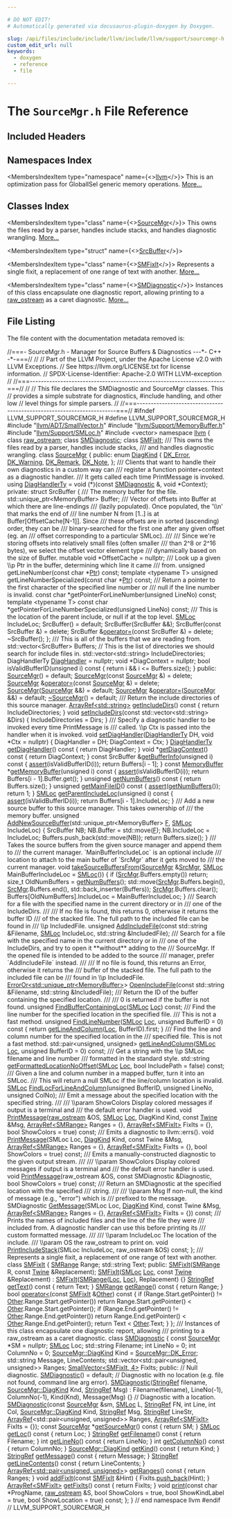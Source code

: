 ```yaml
---

# DO NOT EDIT!
# Automatically generated via docusaurus-plugin-doxygen by Doxygen.

slug: /api/files/include/include/llvm/include/llvm/support/sourcemgr-h
custom_edit_url: null
keywords:
  - doxygen
  - reference
  - file

---
```





# The `SourceMgr.h` File Reference

<DoxygenPage pluginConfig={pluginConfig}>



## Included Headers

<IncludesList>
<IncludesListItem
  filePath="llvm/ADT/SmallVector.h"
  permalink="/docs/api/files/include/include/llvm/include/llvm/adt/smallvector-h"
  isLocal="true" />
<IncludesListItem
  filePath="llvm/Support/MemoryBuffer.h"
  permalink="/docs/api/files/include/include/llvm/include/llvm/support/memorybuffer-h"
  isLocal="true" />
<IncludesListItem
  filePath="llvm/Support/SMLoc.h"
  permalink="/docs/api/files/include/include/llvm/include/llvm/support/smloc-h"
  isLocal="true" />
<IncludesListItem
  filePath="vector"
  permalink=""
  isLocal="false" />
</IncludesList>

## Namespaces Index

<MembersIndex>

<MembersIndexItem
  type="namespace"
  name={<><a href="/docs/api/namespaces/llvm">llvm</a></>}>
This is an optimization pass for GlobalISel generic memory operations. <a href="/docs/api/namespaces/llvm/#details">More...</a>
</MembersIndexItem>

</MembersIndex>

## Classes Index

<MembersIndex>

<MembersIndexItem
  type="class"
  name={<><a href="/docs/api/classes/llvm/sourcemgr">SourceMgr</a></>}>
This owns the files read by a parser, handles include stacks, and handles diagnostic wrangling. <a href="/docs/api/classes/llvm/sourcemgr/#details">More...</a>
</MembersIndexItem>

<MembersIndexItem
  type="struct"
  name={<><a href="/docs/api/structs/llvm/sourcemgr/srcbuffer">SrcBuffer</a></>}>
</MembersIndexItem>

<MembersIndexItem
  type="class"
  name={<><a href="/docs/api/classes/llvm/smfixit">SMFixIt</a></>}>
Represents a single fixit, a replacement of one range of text with another. <a href="/docs/api/classes/llvm/smfixit/#details">More...</a>
</MembersIndexItem>

<MembersIndexItem
  type="class"
  name={<><a href="/docs/api/classes/llvm/smdiagnostic">SMDiagnostic</a></>}>
Instances of this class encapsulate one diagnostic report, allowing printing to a <a href="/docs/api/classes/llvm/raw-ostream">raw&#95;ostream</a> as a caret diagnostic. <a href="/docs/api/classes/llvm/smdiagnostic/#details">More...</a>
</MembersIndexItem>

</MembersIndex>


## File Listing

The file content with the documentation metadata removed is:

<ProgramListing>

<Link id="l00001" /><CodeLine lineNumber="1"><Highlight kind="comment">//===- SourceMgr.h - Manager for Source Buffers &amp; Diagnostics ---&#42;- C++ -&#42;-===//</Highlight><Highlight kind="normal"></Highlight></CodeLine>
<Link id="l00002" /><CodeLine lineNumber="2"><Highlight kind="normal"></Highlight><Highlight kind="comment">//</Highlight><Highlight kind="normal"></Highlight></CodeLine>
<Link id="l00003" /><CodeLine lineNumber="3"><Highlight kind="normal"></Highlight><Highlight kind="comment">// Part of the LLVM Project, under the Apache License v2.0 with LLVM Exceptions.</Highlight><Highlight kind="normal"></Highlight></CodeLine>
<Link id="l00004" /><CodeLine lineNumber="4"><Highlight kind="normal"></Highlight><Highlight kind="comment">// See https://llvm.org/LICENSE.txt for license information.</Highlight><Highlight kind="normal"></Highlight></CodeLine>
<Link id="l00005" /><CodeLine lineNumber="5"><Highlight kind="normal"></Highlight><Highlight kind="comment">// SPDX-License-Identifier: Apache-2.0 WITH LLVM-exception</Highlight><Highlight kind="normal"></Highlight></CodeLine>
<Link id="l00006" /><CodeLine lineNumber="6"><Highlight kind="normal"></Highlight><Highlight kind="comment">//</Highlight><Highlight kind="normal"></Highlight></CodeLine>
<Link id="l00007" /><CodeLine lineNumber="7"><Highlight kind="normal"></Highlight><Highlight kind="comment">//===----------------------------------------------------------------------===//</Highlight><Highlight kind="normal"></Highlight></CodeLine>
<Link id="l00008" /><CodeLine lineNumber="8"><Highlight kind="normal"></Highlight><Highlight kind="comment">//</Highlight><Highlight kind="normal"></Highlight></CodeLine>
<Link id="l00009" /><CodeLine lineNumber="9"><Highlight kind="normal"></Highlight><Highlight kind="comment">// This file declares the SMDiagnostic and SourceMgr classes.  This</Highlight><Highlight kind="normal"></Highlight></CodeLine>
<Link id="l00010" /><CodeLine lineNumber="10"><Highlight kind="normal"></Highlight><Highlight kind="comment">// provides a simple substrate for diagnostics, #include handling, and other low</Highlight><Highlight kind="normal"></Highlight></CodeLine>
<Link id="l00011" /><CodeLine lineNumber="11"><Highlight kind="normal"></Highlight><Highlight kind="comment">// level things for simple parsers.</Highlight><Highlight kind="normal"></Highlight></CodeLine>
<Link id="l00012" /><CodeLine lineNumber="12"><Highlight kind="normal"></Highlight><Highlight kind="comment">//</Highlight><Highlight kind="normal"></Highlight></CodeLine>
<Link id="l00013" /><CodeLine lineNumber="13"><Highlight kind="normal"></Highlight><Highlight kind="comment">//===----------------------------------------------------------------------===//</Highlight><Highlight kind="normal"></Highlight></CodeLine>
<Link id="l00014" /><CodeLine lineNumber="14"><Highlight kind="normal"></Highlight></CodeLine>
<Link id="l00015" /><CodeLine lineNumber="15"><Highlight kind="normal"></Highlight><Highlight kind="preprocessor">#ifndef LLVM&#95;SUPPORT&#95;SOURCEMGR&#95;H</Highlight><Highlight kind="normal"></Highlight></CodeLine>
<Link id="l00016" /><CodeLine lineNumber="16"><Highlight kind="normal"></Highlight><Highlight kind="preprocessor">#define LLVM&#95;SUPPORT&#95;SOURCEMGR&#95;H</Highlight><Highlight kind="normal"></Highlight></CodeLine>
<Link id="l00017" /><CodeLine lineNumber="17"><Highlight kind="normal"></Highlight></CodeLine>
<Link id="l00018" /><CodeLine lineNumber="18"><Highlight kind="normal"></Highlight><Highlight kind="preprocessor">#include &quot;<a href="/docs/api/files/include/include/llvm/include/llvm/adt/smallvector-h">llvm/ADT/SmallVector.h</a>&quot;</Highlight><Highlight kind="normal"></Highlight></CodeLine>
<Link id="l00019" /><CodeLine lineNumber="19"><Highlight kind="normal"></Highlight><Highlight kind="preprocessor">#include &quot;<a href="/docs/api/files/include/include/llvm/include/llvm/support/memorybuffer-h">llvm/Support/MemoryBuffer.h</a>&quot;</Highlight><Highlight kind="normal"></Highlight></CodeLine>
<Link id="l00020" /><CodeLine lineNumber="20"><Highlight kind="normal"></Highlight><Highlight kind="preprocessor">#include &quot;<a href="/docs/api/files/include/include/llvm/include/llvm/support/smloc-h">llvm/Support/SMLoc.h</a>&quot;</Highlight><Highlight kind="normal"></Highlight></CodeLine>
<Link id="l00021" /><CodeLine lineNumber="21"><Highlight kind="normal"></Highlight><Highlight kind="preprocessor">#include &lt;vector&gt;</Highlight><Highlight kind="normal"></Highlight></CodeLine>
<Link id="l00022" /><CodeLine lineNumber="22"><Highlight kind="normal"></Highlight></CodeLine>
<Link id="l00023" /><CodeLine lineNumber="23"><Highlight kind="normal"></Highlight><Highlight kind="keyword">namespace </Highlight><Highlight kind="normal"><a href="/docs/api/namespaces/llvm">llvm</a> &#123;</Highlight></CodeLine>
<Link id="l00024" /><CodeLine lineNumber="24"><Highlight kind="normal"></Highlight></CodeLine>
<Link id="l00025" /><CodeLine lineNumber="25"><Highlight kind="normal"></Highlight><Highlight kind="keyword">class </Highlight><Highlight kind="normal"><a href="/docs/api/classes/llvm/raw-ostream">raw&#95;ostream</a>;</Highlight></CodeLine>
<Link id="l00026" /><CodeLine lineNumber="26"><Highlight kind="normal"></Highlight><Highlight kind="keyword">class </Highlight><Highlight kind="normal"><a href="/docs/api/classes/llvm/smdiagnostic">SMDiagnostic</a>;</Highlight></CodeLine>
<Link id="l00027" /><CodeLine lineNumber="27"><Highlight kind="normal"></Highlight><Highlight kind="keyword">class </Highlight><Highlight kind="normal"><a href="/docs/api/classes/llvm/smfixit">SMFixIt</a>;</Highlight></CodeLine>
<Link id="l00028" /><CodeLine lineNumber="28"><Highlight kind="normal"></Highlight><Highlight kind="comment"></Highlight></CodeLine>
<Link id="l00029" /><CodeLine lineNumber="29"><Highlight kind="comment">/// This owns the files read by a parser, handles include stacks,</Highlight></CodeLine>
<Link id="l00030" /><CodeLine lineNumber="30"><Highlight kind="comment">/// and handles diagnostic wrangling.</Highlight><Highlight kind="normal"></Highlight></CodeLine>
<Link id="l00031" /><CodeLine lineNumber="31" lineLink="/docs/api/classes/llvm/sourcemgr"><Highlight kind="normal"></Highlight><Highlight kind="keyword">class </Highlight><Highlight kind="normal"><a href="/docs/api/classes/llvm/sourcemgr/#a832a884d4405c7a6640c36e2f6497708">SourceMgr</a> &#123;</Highlight></CodeLine>
<Link id="l00032" /><CodeLine lineNumber="32"><Highlight kind="normal"></Highlight><Highlight kind="keyword">public</Highlight><Highlight kind="normal">:</Highlight></CodeLine>
<Link id="l00033" /><CodeLine lineNumber="33" lineLink="/docs/api/classes/llvm/sourcemgr/#a346262ff27e71aff626fe6548ef8a777"><Highlight kind="normal">  </Highlight><Highlight kind="keyword">enum</Highlight><Highlight kind="normal"> <a href="/docs/api/classes/llvm/sourcemgr/#a346262ff27e71aff626fe6548ef8a777">DiagKind</a> &#123;</Highlight></CodeLine>
<Link id="l00034" /><CodeLine lineNumber="34" lineLink="/docs/api/classes/llvm/sourcemgr/#a346262ff27e71aff626fe6548ef8a777adaf658d40b0b4eb15c0350864c87c2b8"><Highlight kind="normal">    <a href="/docs/api/classes/llvm/sourcemgr/#a346262ff27e71aff626fe6548ef8a777adaf658d40b0b4eb15c0350864c87c2b8">DK&#95;Error</a>,</Highlight></CodeLine>
<Link id="l00035" /><CodeLine lineNumber="35" lineLink="/docs/api/classes/llvm/sourcemgr/#a346262ff27e71aff626fe6548ef8a777a6bcc8ac9374461ed0599334db63365d0"><Highlight kind="normal">    <a href="/docs/api/classes/llvm/sourcemgr/#a346262ff27e71aff626fe6548ef8a777a6bcc8ac9374461ed0599334db63365d0">DK&#95;Warning</a>,</Highlight></CodeLine>
<Link id="l00036" /><CodeLine lineNumber="36" lineLink="/docs/api/classes/llvm/sourcemgr/#a346262ff27e71aff626fe6548ef8a777ae5a15719ab746bdc7713c4784fc1c6ea"><Highlight kind="normal">    <a href="/docs/api/classes/llvm/sourcemgr/#a346262ff27e71aff626fe6548ef8a777ae5a15719ab746bdc7713c4784fc1c6ea">DK&#95;Remark</a>,</Highlight></CodeLine>
<Link id="l00037" /><CodeLine lineNumber="37" lineLink="/docs/api/classes/llvm/sourcemgr/#a346262ff27e71aff626fe6548ef8a777ad5935d1ea3df60ee7ba90b8e23fa6b42"><Highlight kind="normal">    <a href="/docs/api/classes/llvm/sourcemgr/#a346262ff27e71aff626fe6548ef8a777ad5935d1ea3df60ee7ba90b8e23fa6b42">DK&#95;Note</a>,</Highlight></CodeLine>
<Link id="l00038" /><CodeLine lineNumber="38"><Highlight kind="normal">  &#125;;</Highlight></CodeLine>
<Link id="l00039" /><CodeLine lineNumber="39"><Highlight kind="normal"></Highlight><Highlight kind="comment"></Highlight></CodeLine>
<Link id="l00040" /><CodeLine lineNumber="40"><Highlight kind="comment">  /// Clients that want to handle their own diagnostics in a custom way can</Highlight></CodeLine>
<Link id="l00041" /><CodeLine lineNumber="41"><Highlight kind="comment">  /// register a function pointer+context as a diagnostic handler.</Highlight></CodeLine>
<Link id="l00042" /><CodeLine lineNumber="42"><Highlight kind="comment">  /// It gets called each time PrintMessage is invoked.</Highlight><Highlight kind="normal"></Highlight></CodeLine>
<Link id="l00043" /><CodeLine lineNumber="43" lineLink="/docs/api/classes/llvm/sourcemgr/#acf78be89ec851a45f37a776a5a58bfe8"><Highlight kind="normal">  </Highlight><Highlight kind="keyword">using </Highlight><Highlight kind="normal"><a href="/docs/api/classes/llvm/sourcemgr/#acf78be89ec851a45f37a776a5a58bfe8">DiagHandlerTy</a> = void (&#42;)(</Highlight><Highlight kind="keyword">const</Highlight><Highlight kind="normal"> <a href="/docs/api/classes/llvm/smdiagnostic">SMDiagnostic</a> &amp;, </Highlight><Highlight kind="keywordtype">void</Highlight><Highlight kind="normal"> &#42;Context);</Highlight></CodeLine>
<Link id="l00044" /><CodeLine lineNumber="44"><Highlight kind="normal"></Highlight></CodeLine>
<Link id="l00045" /><CodeLine lineNumber="45"><Highlight kind="normal"></Highlight><Highlight kind="keyword">private</Highlight><Highlight kind="normal">:</Highlight></CodeLine>
<Link id="l00046" /><CodeLine lineNumber="46"><Highlight kind="normal">  </Highlight><Highlight kind="keyword">struct </Highlight><Highlight kind="normal">SrcBuffer &#123;</Highlight><Highlight kind="comment"></Highlight></CodeLine>
<Link id="l00047" /><CodeLine lineNumber="47"><Highlight kind="comment">    /// The memory buffer for the file.</Highlight><Highlight kind="normal"></Highlight></CodeLine>
<Link id="l00048" /><CodeLine lineNumber="48"><Highlight kind="normal">    std::unique&#95;ptr&lt;MemoryBuffer&gt; Buffer;</Highlight></CodeLine>
<Link id="l00049" /><CodeLine lineNumber="49"><Highlight kind="normal"></Highlight><Highlight kind="comment"></Highlight></CodeLine>
<Link id="l00050" /><CodeLine lineNumber="50"><Highlight kind="comment">    /// Vector of offsets into Buffer at which there are line-endings</Highlight></CodeLine>
<Link id="l00051" /><CodeLine lineNumber="51"><Highlight kind="comment">    /// (lazily populated). Once populated, the &#39;\\n&#39; that marks the end of</Highlight></CodeLine>
<Link id="l00052" /><CodeLine lineNumber="52"><Highlight kind="comment">    /// line number N from &#91;1..&#93; is at Buffer&#91;OffsetCache&#91;N-1&#93;&#93;. Since</Highlight></CodeLine>
<Link id="l00053" /><CodeLine lineNumber="53"><Highlight kind="comment">    /// these offsets are in sorted (ascending) order, they can be</Highlight></CodeLine>
<Link id="l00054" /><CodeLine lineNumber="54"><Highlight kind="comment">    /// binary-searched for the first one after any given offset (eg. an</Highlight></CodeLine>
<Link id="l00055" /><CodeLine lineNumber="55"><Highlight kind="comment">    /// offset corresponding to a particular SMLoc).</Highlight></CodeLine>
<Link id="l00056" /><CodeLine lineNumber="56"><Highlight kind="comment">    ///</Highlight></CodeLine>
<Link id="l00057" /><CodeLine lineNumber="57"><Highlight kind="comment">    /// Since we&#39;re storing offsets into relatively small files (often smaller</Highlight></CodeLine>
<Link id="l00058" /><CodeLine lineNumber="58"><Highlight kind="comment">    /// than 2^8 or 2^16 bytes), we select the offset vector element type</Highlight></CodeLine>
<Link id="l00059" /><CodeLine lineNumber="59"><Highlight kind="comment">    /// dynamically based on the size of Buffer.</Highlight><Highlight kind="normal"></Highlight></CodeLine>
<Link id="l00060" /><CodeLine lineNumber="60"><Highlight kind="normal">    </Highlight><Highlight kind="keyword">mutable</Highlight><Highlight kind="normal"> </Highlight><Highlight kind="keywordtype">void</Highlight><Highlight kind="normal"> &#42;OffsetCache = </Highlight><Highlight kind="keyword">nullptr</Highlight><Highlight kind="normal">;</Highlight></CodeLine>
<Link id="l00061" /><CodeLine lineNumber="61"><Highlight kind="normal"></Highlight><Highlight kind="comment"></Highlight></CodeLine>
<Link id="l00062" /><CodeLine lineNumber="62"><Highlight kind="comment">    /// Look up a given \\p Ptr in the buffer, determining which line it came</Highlight></CodeLine>
<Link id="l00063" /><CodeLine lineNumber="63"><Highlight kind="comment">    /// from.</Highlight><Highlight kind="normal"></Highlight></CodeLine>
<Link id="l00064" /><CodeLine lineNumber="64"><Highlight kind="normal">    </Highlight><Highlight kind="keywordtype">unsigned</Highlight><Highlight kind="normal"> getLineNumber(</Highlight><Highlight kind="keyword">const</Highlight><Highlight kind="normal"> </Highlight><Highlight kind="keywordtype">char</Highlight><Highlight kind="normal"> &#42;<a href="/docs/api/files/lib/lib/analysis/targetlibraryinfo-cpp/#aca185e6d0e9f423dbb24440206454872a11dbf501abf829b3ab7049c2d3a8a053">Ptr</a>) </Highlight><Highlight kind="keyword">const</Highlight><Highlight kind="normal">;</Highlight></CodeLine>
<Link id="l00065" /><CodeLine lineNumber="65"><Highlight kind="normal">    </Highlight><Highlight kind="keyword">template</Highlight><Highlight kind="normal"> &lt;</Highlight><Highlight kind="keyword">typename</Highlight><Highlight kind="normal"> T&gt;</Highlight></CodeLine>
<Link id="l00066" /><CodeLine lineNumber="66"><Highlight kind="normal">    </Highlight><Highlight kind="keywordtype">unsigned</Highlight><Highlight kind="normal"> getLineNumberSpecialized(</Highlight><Highlight kind="keyword">const</Highlight><Highlight kind="normal"> </Highlight><Highlight kind="keywordtype">char</Highlight><Highlight kind="normal"> &#42;<a href="/docs/api/files/lib/lib/analysis/targetlibraryinfo-cpp/#aca185e6d0e9f423dbb24440206454872a11dbf501abf829b3ab7049c2d3a8a053">Ptr</a>) </Highlight><Highlight kind="keyword">const</Highlight><Highlight kind="normal">;</Highlight></CodeLine>
<Link id="l00067" /><CodeLine lineNumber="67"><Highlight kind="normal"></Highlight><Highlight kind="comment"></Highlight></CodeLine>
<Link id="l00068" /><CodeLine lineNumber="68"><Highlight kind="comment">    /// Return a pointer to the first character of the specified line number or</Highlight></CodeLine>
<Link id="l00069" /><CodeLine lineNumber="69"><Highlight kind="comment">    /// null if the line number is invalid.</Highlight><Highlight kind="normal"></Highlight></CodeLine>
<Link id="l00070" /><CodeLine lineNumber="70"><Highlight kind="normal">    </Highlight><Highlight kind="keyword">const</Highlight><Highlight kind="normal"> </Highlight><Highlight kind="keywordtype">char</Highlight><Highlight kind="normal"> &#42;getPointerForLineNumber(</Highlight><Highlight kind="keywordtype">unsigned</Highlight><Highlight kind="normal"> LineNo) </Highlight><Highlight kind="keyword">const</Highlight><Highlight kind="normal">;</Highlight></CodeLine>
<Link id="l00071" /><CodeLine lineNumber="71"><Highlight kind="normal">    </Highlight><Highlight kind="keyword">template</Highlight><Highlight kind="normal"> &lt;</Highlight><Highlight kind="keyword">typename</Highlight><Highlight kind="normal"> T&gt;</Highlight></CodeLine>
<Link id="l00072" /><CodeLine lineNumber="72"><Highlight kind="normal">    </Highlight><Highlight kind="keyword">const</Highlight><Highlight kind="normal"> </Highlight><Highlight kind="keywordtype">char</Highlight><Highlight kind="normal"> &#42;getPointerForLineNumberSpecialized(</Highlight><Highlight kind="keywordtype">unsigned</Highlight><Highlight kind="normal"> LineNo) </Highlight><Highlight kind="keyword">const</Highlight><Highlight kind="normal">;</Highlight></CodeLine>
<Link id="l00073" /><CodeLine lineNumber="73"><Highlight kind="normal"></Highlight><Highlight kind="comment"></Highlight></CodeLine>
<Link id="l00074" /><CodeLine lineNumber="74"><Highlight kind="comment">    /// This is the location of the parent include, or null if at the top level.</Highlight><Highlight kind="normal"></Highlight></CodeLine>
<Link id="l00075" /><CodeLine lineNumber="75"><Highlight kind="normal">    <a href="/docs/api/classes/llvm/smloc">SMLoc</a> IncludeLoc;</Highlight></CodeLine>
<Link id="l00076" /><CodeLine lineNumber="76"><Highlight kind="normal"></Highlight></CodeLine>
<Link id="l00077" /><CodeLine lineNumber="77"><Highlight kind="normal">    SrcBuffer() = </Highlight><Highlight kind="keywordflow">default</Highlight><Highlight kind="normal">;</Highlight></CodeLine>
<Link id="l00078" /><CodeLine lineNumber="78"><Highlight kind="normal">    SrcBuffer(SrcBuffer &amp;&amp;);</Highlight></CodeLine>
<Link id="l00079" /><CodeLine lineNumber="79"><Highlight kind="normal">    SrcBuffer(</Highlight><Highlight kind="keyword">const</Highlight><Highlight kind="normal"> SrcBuffer &amp;) = </Highlight><Highlight kind="keyword">delete</Highlight><Highlight kind="normal">;</Highlight></CodeLine>
<Link id="l00080" /><CodeLine lineNumber="80"><Highlight kind="normal">    SrcBuffer &amp;<a href="/docs/api/classes/llvm/sourcemgr/#a389537f7afe774704e6ffa69d122f274">operator=</a>(</Highlight><Highlight kind="keyword">const</Highlight><Highlight kind="normal"> SrcBuffer &amp;) = </Highlight><Highlight kind="keyword">delete</Highlight><Highlight kind="normal">;</Highlight></CodeLine>
<Link id="l00081" /><CodeLine lineNumber="81"><Highlight kind="normal">    ~SrcBuffer();</Highlight></CodeLine>
<Link id="l00082" /><CodeLine lineNumber="82"><Highlight kind="normal">  &#125;;</Highlight></CodeLine>
<Link id="l00083" /><CodeLine lineNumber="83"><Highlight kind="normal"></Highlight><Highlight kind="comment"></Highlight></CodeLine>
<Link id="l00084" /><CodeLine lineNumber="84"><Highlight kind="comment">  /// This is all of the buffers that we are reading from.</Highlight><Highlight kind="normal"></Highlight></CodeLine>
<Link id="l00085" /><CodeLine lineNumber="85"><Highlight kind="normal">  std::vector&lt;SrcBuffer&gt; Buffers;</Highlight></CodeLine>
<Link id="l00086" /><CodeLine lineNumber="86"><Highlight kind="normal"></Highlight></CodeLine>
<Link id="l00087" /><CodeLine lineNumber="87"><Highlight kind="normal">  </Highlight><Highlight kind="comment">// This is the list of directories we should search for include files in.</Highlight><Highlight kind="normal"></Highlight></CodeLine>
<Link id="l00088" /><CodeLine lineNumber="88"><Highlight kind="normal">  std::vector&lt;std::string&gt; IncludeDirectories;</Highlight></CodeLine>
<Link id="l00089" /><CodeLine lineNumber="89"><Highlight kind="normal"></Highlight></CodeLine>
<Link id="l00090" /><CodeLine lineNumber="90"><Highlight kind="normal">  DiagHandlerTy <a href="/docs/api/files/lib/lib/textapi/textstub-cpp/#aa9f07add63589fb3b28821d089f069a7">DiagHandler</a> = </Highlight><Highlight kind="keyword">nullptr</Highlight><Highlight kind="normal">;</Highlight></CodeLine>
<Link id="l00091" /><CodeLine lineNumber="91"><Highlight kind="normal">  </Highlight><Highlight kind="keywordtype">void</Highlight><Highlight kind="normal"> &#42;DiagContext = </Highlight><Highlight kind="keyword">nullptr</Highlight><Highlight kind="normal">;</Highlight></CodeLine>
<Link id="l00092" /><CodeLine lineNumber="92"><Highlight kind="normal"></Highlight></CodeLine>
<Link id="l00093" /><CodeLine lineNumber="93"><Highlight kind="normal">  </Highlight><Highlight kind="keywordtype">bool</Highlight><Highlight kind="normal"> isValidBufferID(</Highlight><Highlight kind="keywordtype">unsigned</Highlight><Highlight kind="normal"> i)</Highlight><Highlight kind="keyword"> const </Highlight><Highlight kind="normal">&#123; </Highlight><Highlight kind="keywordflow">return</Highlight><Highlight kind="normal"> i &amp;&amp; i &lt;= Buffers.size(); &#125;</Highlight></CodeLine>
<Link id="l00094" /><CodeLine lineNumber="94"><Highlight kind="normal"></Highlight></CodeLine>
<Link id="l00095" /><CodeLine lineNumber="95"><Highlight kind="normal"></Highlight><Highlight kind="keyword">public</Highlight><Highlight kind="normal">:</Highlight></CodeLine>
<Link id="l00096" /><CodeLine lineNumber="96" lineLink="/docs/api/classes/llvm/sourcemgr/#a832a884d4405c7a6640c36e2f6497708"><Highlight kind="normal">  <a href="/docs/api/classes/llvm/sourcemgr/#a832a884d4405c7a6640c36e2f6497708">SourceMgr</a>() = </Highlight><Highlight kind="keywordflow">default</Highlight><Highlight kind="normal">;</Highlight></CodeLine>
<Link id="l00097" /><CodeLine lineNumber="97" lineLink="/docs/api/classes/llvm/sourcemgr/#aeee27450833a4616b24ed4646141073f"><Highlight kind="normal">  <a href="/docs/api/classes/llvm/sourcemgr/#aeee27450833a4616b24ed4646141073f">SourceMgr</a>(</Highlight><Highlight kind="keyword">const</Highlight><Highlight kind="normal"> <a href="/docs/api/classes/llvm/sourcemgr/#a832a884d4405c7a6640c36e2f6497708">SourceMgr</a> &amp;) = </Highlight><Highlight kind="keyword">delete</Highlight><Highlight kind="normal">;</Highlight></CodeLine>
<Link id="l00098" /><CodeLine lineNumber="98" lineLink="/docs/api/classes/llvm/sourcemgr/#a389537f7afe774704e6ffa69d122f274"><Highlight kind="normal">  <a href="/docs/api/classes/llvm/sourcemgr/#a832a884d4405c7a6640c36e2f6497708">SourceMgr</a> &amp;<a href="/docs/api/classes/llvm/sourcemgr/#a389537f7afe774704e6ffa69d122f274">operator=</a>(</Highlight><Highlight kind="keyword">const</Highlight><Highlight kind="normal"> <a href="/docs/api/classes/llvm/sourcemgr/#a832a884d4405c7a6640c36e2f6497708">SourceMgr</a> &amp;) = </Highlight><Highlight kind="keyword">delete</Highlight><Highlight kind="normal">;</Highlight></CodeLine>
<Link id="l00099" /><CodeLine lineNumber="99" lineLink="/docs/api/classes/llvm/sourcemgr/#a1c44b700923a396138319d1b298d53a6"><Highlight kind="normal">  <a href="/docs/api/classes/llvm/sourcemgr/#a1c44b700923a396138319d1b298d53a6">SourceMgr</a>(<a href="/docs/api/classes/llvm/sourcemgr/#a832a884d4405c7a6640c36e2f6497708">SourceMgr</a> &amp;&amp;) = </Highlight><Highlight kind="keywordflow">default</Highlight><Highlight kind="normal">;</Highlight></CodeLine>
<Link id="l00100" /><CodeLine lineNumber="100" lineLink="/docs/api/classes/llvm/sourcemgr/#a10196833265cc9d121e23cb1a3b3b0b8"><Highlight kind="normal">  <a href="/docs/api/classes/llvm/sourcemgr/#a832a884d4405c7a6640c36e2f6497708">SourceMgr</a> &amp;<a href="/docs/api/classes/llvm/sourcemgr/#a10196833265cc9d121e23cb1a3b3b0b8">operator=</a>(<a href="/docs/api/classes/llvm/sourcemgr/#a832a884d4405c7a6640c36e2f6497708">SourceMgr</a> &amp;&amp;) = </Highlight><Highlight kind="keywordflow">default</Highlight><Highlight kind="normal">;</Highlight></CodeLine>
<Link id="l00101" /><CodeLine lineNumber="101" lineLink="/docs/api/classes/llvm/sourcemgr/#a8954d61a9cd561f541c84c150f5fc5b6"><Highlight kind="normal">  <a href="/docs/api/classes/llvm/sourcemgr/#a8954d61a9cd561f541c84c150f5fc5b6">~SourceMgr</a>() = </Highlight><Highlight kind="keywordflow">default</Highlight><Highlight kind="normal">;</Highlight></CodeLine>
<Link id="l00102" /><CodeLine lineNumber="102"><Highlight kind="normal"></Highlight><Highlight kind="comment"></Highlight></CodeLine>
<Link id="l00103" /><CodeLine lineNumber="103"><Highlight kind="comment">  /// Return the include directories of this source manager.</Highlight><Highlight kind="normal"></Highlight></CodeLine>
<Link id="l00104" /><CodeLine lineNumber="104" lineLink="/docs/api/classes/llvm/sourcemgr/#a1d00e16a69c913f50f7e6b1f4a23d056"><Highlight kind="normal">  <a href="/docs/api/classes/llvm/arrayref">ArrayRef&lt;std::string&gt;</a> <a href="/docs/api/classes/llvm/sourcemgr/#a1d00e16a69c913f50f7e6b1f4a23d056">getIncludeDirs</a>()</Highlight><Highlight kind="keyword"> const </Highlight><Highlight kind="normal">&#123; </Highlight><Highlight kind="keywordflow">return</Highlight><Highlight kind="normal"> IncludeDirectories; &#125;</Highlight></CodeLine>
<Link id="l00105" /><CodeLine lineNumber="105"><Highlight kind="normal"></Highlight></CodeLine>
<Link id="l00106" /><CodeLine lineNumber="106" lineLink="/docs/api/classes/llvm/sourcemgr/#a4623f407b4e8c9d13883dc50bf6cd9ae"><Highlight kind="normal">  </Highlight><Highlight kind="keywordtype">void</Highlight><Highlight kind="normal"> <a href="/docs/api/classes/llvm/sourcemgr/#a4623f407b4e8c9d13883dc50bf6cd9ae">setIncludeDirs</a>(</Highlight><Highlight kind="keyword">const</Highlight><Highlight kind="normal"> std::vector&lt;std::string&gt; &amp;Dirs) &#123;</Highlight></CodeLine>
<Link id="l00107" /><CodeLine lineNumber="107"><Highlight kind="normal">    IncludeDirectories = Dirs;</Highlight></CodeLine>
<Link id="l00108" /><CodeLine lineNumber="108"><Highlight kind="normal">  &#125;</Highlight></CodeLine>
<Link id="l00109" /><CodeLine lineNumber="109"><Highlight kind="normal"></Highlight><Highlight kind="comment"></Highlight></CodeLine>
<Link id="l00110" /><CodeLine lineNumber="110"><Highlight kind="comment">  /// Specify a diagnostic handler to be invoked every time PrintMessage is</Highlight></CodeLine>
<Link id="l00111" /><CodeLine lineNumber="111"><Highlight kind="comment">  /// called. \\p Ctx is passed into the handler when it is invoked.</Highlight><Highlight kind="normal"></Highlight></CodeLine>
<Link id="l00112" /><CodeLine lineNumber="112" lineLink="/docs/api/classes/llvm/sourcemgr/#ad324bef18696e3fcd110ffb2d33a2b58"><Highlight kind="normal">  </Highlight><Highlight kind="keywordtype">void</Highlight><Highlight kind="normal"> <a href="/docs/api/classes/llvm/sourcemgr/#ad324bef18696e3fcd110ffb2d33a2b58">setDiagHandler</a>(<a href="/docs/api/classes/llvm/sourcemgr/#acf78be89ec851a45f37a776a5a58bfe8">DiagHandlerTy</a> DH, </Highlight><Highlight kind="keywordtype">void</Highlight><Highlight kind="normal"> &#42;Ctx = </Highlight><Highlight kind="keyword">nullptr</Highlight><Highlight kind="normal">) &#123;</Highlight></CodeLine>
<Link id="l00113" /><CodeLine lineNumber="113"><Highlight kind="normal">    DiagHandler = DH;</Highlight></CodeLine>
<Link id="l00114" /><CodeLine lineNumber="114"><Highlight kind="normal">    DiagContext = Ctx;</Highlight></CodeLine>
<Link id="l00115" /><CodeLine lineNumber="115"><Highlight kind="normal">  &#125;</Highlight></CodeLine>
<Link id="l00116" /><CodeLine lineNumber="116"><Highlight kind="normal"></Highlight></CodeLine>
<Link id="l00117" /><CodeLine lineNumber="117" lineLink="/docs/api/classes/llvm/sourcemgr/#a25349c8e3db02cc6c6984dd1b2f56978"><Highlight kind="normal">  <a href="/docs/api/classes/llvm/sourcemgr/#acf78be89ec851a45f37a776a5a58bfe8">DiagHandlerTy</a> <a href="/docs/api/classes/llvm/sourcemgr/#a25349c8e3db02cc6c6984dd1b2f56978">getDiagHandler</a>()</Highlight><Highlight kind="keyword"> const </Highlight><Highlight kind="normal">&#123; </Highlight><Highlight kind="keywordflow">return</Highlight><Highlight kind="normal"> DiagHandler; &#125;</Highlight></CodeLine>
<Link id="l00118" /><CodeLine lineNumber="118" lineLink="/docs/api/classes/llvm/sourcemgr/#a1a459669ba9af7d72ba179fbd8e6a240"><Highlight kind="normal">  </Highlight><Highlight kind="keywordtype">void</Highlight><Highlight kind="normal"> &#42;<a href="/docs/api/classes/llvm/sourcemgr/#a1a459669ba9af7d72ba179fbd8e6a240">getDiagContext</a>()</Highlight><Highlight kind="keyword"> const </Highlight><Highlight kind="normal">&#123; </Highlight><Highlight kind="keywordflow">return</Highlight><Highlight kind="normal"> DiagContext; &#125;</Highlight></CodeLine>
<Link id="l00119" /><CodeLine lineNumber="119"><Highlight kind="normal"></Highlight></CodeLine>
<Link id="l00120" /><CodeLine lineNumber="120" lineLink="/docs/api/classes/llvm/sourcemgr/#aff646a871ca58ccd8d16633b7b88eaaf"><Highlight kind="normal">  </Highlight><Highlight kind="keyword">const</Highlight><Highlight kind="normal"> SrcBuffer &amp;<a href="/docs/api/classes/llvm/sourcemgr/#aff646a871ca58ccd8d16633b7b88eaaf">getBufferInfo</a>(</Highlight><Highlight kind="keywordtype">unsigned</Highlight><Highlight kind="normal"> i)</Highlight><Highlight kind="keyword"> const </Highlight><Highlight kind="normal">&#123;</Highlight></CodeLine>
<Link id="l00121" /><CodeLine lineNumber="121"><Highlight kind="normal">    <a href="/docs/api/files/lib/lib/target/lib/target/amdgpu/silowercontrolflow-cpp/#a4868c5d81c5ccc98c47aeab6244346a0">assert</a>(isValidBufferID(i));</Highlight></CodeLine>
<Link id="l00122" /><CodeLine lineNumber="122"><Highlight kind="normal">    </Highlight><Highlight kind="keywordflow">return</Highlight><Highlight kind="normal"> Buffers&#91;i - 1&#93;;</Highlight></CodeLine>
<Link id="l00123" /><CodeLine lineNumber="123"><Highlight kind="normal">  &#125;</Highlight></CodeLine>
<Link id="l00124" /><CodeLine lineNumber="124"><Highlight kind="normal"></Highlight></CodeLine>
<Link id="l00125" /><CodeLine lineNumber="125" lineLink="/docs/api/classes/llvm/sourcemgr/#a56740d2dab215f8642e6acf4ff49c62d"><Highlight kind="normal">  </Highlight><Highlight kind="keyword">const</Highlight><Highlight kind="normal"> <a href="/docs/api/classes/llvm/memorybuffer">MemoryBuffer</a> &#42;<a href="/docs/api/classes/llvm/sourcemgr/#a56740d2dab215f8642e6acf4ff49c62d">getMemoryBuffer</a>(</Highlight><Highlight kind="keywordtype">unsigned</Highlight><Highlight kind="normal"> i)</Highlight><Highlight kind="keyword"> const </Highlight><Highlight kind="normal">&#123;</Highlight></CodeLine>
<Link id="l00126" /><CodeLine lineNumber="126"><Highlight kind="normal">    <a href="/docs/api/files/lib/lib/target/lib/target/amdgpu/silowercontrolflow-cpp/#a4868c5d81c5ccc98c47aeab6244346a0">assert</a>(isValidBufferID(i));</Highlight></CodeLine>
<Link id="l00127" /><CodeLine lineNumber="127"><Highlight kind="normal">    </Highlight><Highlight kind="keywordflow">return</Highlight><Highlight kind="normal"> Buffers&#91;i - 1&#93;.Buffer.get();</Highlight></CodeLine>
<Link id="l00128" /><CodeLine lineNumber="128"><Highlight kind="normal">  &#125;</Highlight></CodeLine>
<Link id="l00129" /><CodeLine lineNumber="129"><Highlight kind="normal"></Highlight></CodeLine>
<Link id="l00130" /><CodeLine lineNumber="130" lineLink="/docs/api/classes/llvm/sourcemgr/#a5d21b555e4cfc2a1be47148889ef48b8"><Highlight kind="normal">  </Highlight><Highlight kind="keywordtype">unsigned</Highlight><Highlight kind="normal"> <a href="/docs/api/classes/llvm/sourcemgr/#a5d21b555e4cfc2a1be47148889ef48b8">getNumBuffers</a>()</Highlight><Highlight kind="keyword"> const </Highlight><Highlight kind="normal">&#123; </Highlight><Highlight kind="keywordflow">return</Highlight><Highlight kind="normal"> Buffers.size(); &#125;</Highlight></CodeLine>
<Link id="l00131" /><CodeLine lineNumber="131"><Highlight kind="normal"></Highlight></CodeLine>
<Link id="l00132" /><CodeLine lineNumber="132" lineLink="/docs/api/classes/llvm/sourcemgr/#a208a36067279ac9669eb29f34ae9daed"><Highlight kind="normal">  </Highlight><Highlight kind="keywordtype">unsigned</Highlight><Highlight kind="normal"> <a href="/docs/api/classes/llvm/sourcemgr/#a208a36067279ac9669eb29f34ae9daed">getMainFileID</a>()</Highlight><Highlight kind="keyword"> const </Highlight><Highlight kind="normal">&#123;</Highlight></CodeLine>
<Link id="l00133" /><CodeLine lineNumber="133"><Highlight kind="normal">    <a href="/docs/api/files/lib/lib/target/lib/target/amdgpu/silowercontrolflow-cpp/#a4868c5d81c5ccc98c47aeab6244346a0">assert</a>(<a href="/docs/api/classes/llvm/sourcemgr/#a5d21b555e4cfc2a1be47148889ef48b8">getNumBuffers</a>());</Highlight></CodeLine>
<Link id="l00134" /><CodeLine lineNumber="134"><Highlight kind="normal">    </Highlight><Highlight kind="keywordflow">return</Highlight><Highlight kind="normal"> 1;</Highlight></CodeLine>
<Link id="l00135" /><CodeLine lineNumber="135"><Highlight kind="normal">  &#125;</Highlight></CodeLine>
<Link id="l00136" /><CodeLine lineNumber="136"><Highlight kind="normal"></Highlight></CodeLine>
<Link id="l00137" /><CodeLine lineNumber="137" lineLink="/docs/api/classes/llvm/sourcemgr/#a63fc7559491478903a3d4d365de5da36"><Highlight kind="normal">  <a href="/docs/api/classes/llvm/smloc">SMLoc</a> <a href="/docs/api/classes/llvm/sourcemgr/#a63fc7559491478903a3d4d365de5da36">getParentIncludeLoc</a>(</Highlight><Highlight kind="keywordtype">unsigned</Highlight><Highlight kind="normal"> i)</Highlight><Highlight kind="keyword"> const </Highlight><Highlight kind="normal">&#123;</Highlight></CodeLine>
<Link id="l00138" /><CodeLine lineNumber="138"><Highlight kind="normal">    <a href="/docs/api/files/lib/lib/target/lib/target/amdgpu/silowercontrolflow-cpp/#a4868c5d81c5ccc98c47aeab6244346a0">assert</a>(isValidBufferID(i));</Highlight></CodeLine>
<Link id="l00139" /><CodeLine lineNumber="139"><Highlight kind="normal">    </Highlight><Highlight kind="keywordflow">return</Highlight><Highlight kind="normal"> Buffers&#91;i - 1&#93;.IncludeLoc;</Highlight></CodeLine>
<Link id="l00140" /><CodeLine lineNumber="140"><Highlight kind="normal">  &#125;</Highlight></CodeLine>
<Link id="l00141" /><CodeLine lineNumber="141"><Highlight kind="normal"></Highlight><Highlight kind="comment"></Highlight></CodeLine>
<Link id="l00142" /><CodeLine lineNumber="142"><Highlight kind="comment">  /// Add a new source buffer to this source manager. This takes ownership of</Highlight></CodeLine>
<Link id="l00143" /><CodeLine lineNumber="143"><Highlight kind="comment">  /// the memory buffer.</Highlight><Highlight kind="normal"></Highlight></CodeLine>
<Link id="l00144" /><CodeLine lineNumber="144" lineLink="/docs/api/classes/llvm/sourcemgr/#afe70aa1105a855036bdeb6426cac27db"><Highlight kind="normal">  </Highlight><Highlight kind="keywordtype">unsigned</Highlight><Highlight kind="normal"> <a href="/docs/api/classes/llvm/sourcemgr/#afe70aa1105a855036bdeb6426cac27db">AddNewSourceBuffer</a>(std::unique&#95;ptr&lt;MemoryBuffer&gt; <a href="/docs/api/files/lib/lib/support/md5-cpp/#a96d73bbd7af15cb1fc38c3f4a3bd82e9">F</a>,</Highlight></CodeLine>
<Link id="l00145" /><CodeLine lineNumber="145"><Highlight kind="normal">                              <a href="/docs/api/classes/llvm/smloc">SMLoc</a> IncludeLoc) &#123;</Highlight></CodeLine>
<Link id="l00146" /><CodeLine lineNumber="146"><Highlight kind="normal">    SrcBuffer NB;</Highlight></CodeLine>
<Link id="l00147" /><CodeLine lineNumber="147"><Highlight kind="normal">    NB.Buffer = std::move(<a href="/docs/api/files/lib/lib/support/md5-cpp/#a96d73bbd7af15cb1fc38c3f4a3bd82e9">F</a>);</Highlight></CodeLine>
<Link id="l00148" /><CodeLine lineNumber="148"><Highlight kind="normal">    NB.IncludeLoc = IncludeLoc;</Highlight></CodeLine>
<Link id="l00149" /><CodeLine lineNumber="149"><Highlight kind="normal">    Buffers.push&#95;back(std::move(NB));</Highlight></CodeLine>
<Link id="l00150" /><CodeLine lineNumber="150"><Highlight kind="normal">    </Highlight><Highlight kind="keywordflow">return</Highlight><Highlight kind="normal"> Buffers.size();</Highlight></CodeLine>
<Link id="l00151" /><CodeLine lineNumber="151"><Highlight kind="normal">  &#125;</Highlight></CodeLine>
<Link id="l00152" /><CodeLine lineNumber="152"><Highlight kind="normal"></Highlight><Highlight kind="comment"></Highlight></CodeLine>
<Link id="l00153" /><CodeLine lineNumber="153"><Highlight kind="comment">  /// Takes the source buffers from the given source manager and append them to</Highlight></CodeLine>
<Link id="l00154" /><CodeLine lineNumber="154"><Highlight kind="comment">  /// the current manager. &#96;MainBufferIncludeLoc&#96; is an optional include</Highlight></CodeLine>
<Link id="l00155" /><CodeLine lineNumber="155"><Highlight kind="comment">  /// location to attach to the main buffer of &#96;SrcMgr&#96; after it gets moved to</Highlight></CodeLine>
<Link id="l00156" /><CodeLine lineNumber="156"><Highlight kind="comment">  /// the current manager.</Highlight><Highlight kind="normal"></Highlight></CodeLine>
<Link id="l00157" /><CodeLine lineNumber="157" lineLink="/docs/api/classes/llvm/sourcemgr/#af9c533e5b4fb98dcc0fbf4df792aaf96"><Highlight kind="normal">  </Highlight><Highlight kind="keywordtype">void</Highlight><Highlight kind="normal"> <a href="/docs/api/classes/llvm/sourcemgr/#af9c533e5b4fb98dcc0fbf4df792aaf96">takeSourceBuffersFrom</a>(<a href="/docs/api/classes/llvm/sourcemgr/#a832a884d4405c7a6640c36e2f6497708">SourceMgr</a> &amp;<a href="/docs/api/namespaces/llvm/#a5f3f23062c5d5636bee27c54f4a407f0">SrcMgr</a>,</Highlight></CodeLine>
<Link id="l00158" /><CodeLine lineNumber="158"><Highlight kind="normal">                             <a href="/docs/api/classes/llvm/smloc">SMLoc</a> MainBufferIncludeLoc = <a href="/docs/api/classes/llvm/smloc">SMLoc</a>()) &#123;</Highlight></CodeLine>
<Link id="l00159" /><CodeLine lineNumber="159"><Highlight kind="normal">    </Highlight><Highlight kind="keywordflow">if</Highlight><Highlight kind="normal"> (<a href="/docs/api/namespaces/llvm/#a5f3f23062c5d5636bee27c54f4a407f0">SrcMgr</a>.Buffers.empty())</Highlight></CodeLine>
<Link id="l00160" /><CodeLine lineNumber="160"><Highlight kind="normal">      </Highlight><Highlight kind="keywordflow">return</Highlight><Highlight kind="normal">;</Highlight></CodeLine>
<Link id="l00161" /><CodeLine lineNumber="161"><Highlight kind="normal"></Highlight></CodeLine>
<Link id="l00162" /><CodeLine lineNumber="162"><Highlight kind="normal">    </Highlight><Highlight kind="keywordtype">size&#95;t</Highlight><Highlight kind="normal"> OldNumBuffers = <a href="/docs/api/classes/llvm/sourcemgr/#a5d21b555e4cfc2a1be47148889ef48b8">getNumBuffers</a>();</Highlight></CodeLine>
<Link id="l00163" /><CodeLine lineNumber="163"><Highlight kind="normal">    std::move(<a href="/docs/api/namespaces/llvm/#a5f3f23062c5d5636bee27c54f4a407f0">SrcMgr</a>.Buffers.begin(), <a href="/docs/api/namespaces/llvm/#a5f3f23062c5d5636bee27c54f4a407f0">SrcMgr</a>.Buffers.end(),</Highlight></CodeLine>
<Link id="l00164" /><CodeLine lineNumber="164"><Highlight kind="normal">              std::back&#95;inserter(Buffers));</Highlight></CodeLine>
<Link id="l00165" /><CodeLine lineNumber="165"><Highlight kind="normal">    <a href="/docs/api/namespaces/llvm/#a5f3f23062c5d5636bee27c54f4a407f0">SrcMgr</a>.Buffers.clear();</Highlight></CodeLine>
<Link id="l00166" /><CodeLine lineNumber="166"><Highlight kind="normal">    Buffers&#91;OldNumBuffers&#93;.IncludeLoc = MainBufferIncludeLoc;</Highlight></CodeLine>
<Link id="l00167" /><CodeLine lineNumber="167"><Highlight kind="normal">  &#125;</Highlight></CodeLine>
<Link id="l00168" /><CodeLine lineNumber="168"><Highlight kind="normal"></Highlight><Highlight kind="comment"></Highlight></CodeLine>
<Link id="l00169" /><CodeLine lineNumber="169"><Highlight kind="comment">  /// Search for a file with the specified name in the current directory or in</Highlight></CodeLine>
<Link id="l00170" /><CodeLine lineNumber="170"><Highlight kind="comment">  /// one of the IncludeDirs.</Highlight></CodeLine>
<Link id="l00171" /><CodeLine lineNumber="171"><Highlight kind="comment">  ///</Highlight></CodeLine>
<Link id="l00172" /><CodeLine lineNumber="172"><Highlight kind="comment">  /// If no file is found, this returns 0, otherwise it returns the buffer ID</Highlight></CodeLine>
<Link id="l00173" /><CodeLine lineNumber="173"><Highlight kind="comment">  /// of the stacked file. The full path to the included file can be found in</Highlight></CodeLine>
<Link id="l00174" /><CodeLine lineNumber="174"><Highlight kind="comment">  /// \\p IncludedFile.</Highlight><Highlight kind="normal"></Highlight></CodeLine>
<Link id="l00175" /><CodeLine lineNumber="175"><Highlight kind="normal">  </Highlight><Highlight kind="keywordtype">unsigned</Highlight><Highlight kind="normal"> <a href="/docs/api/classes/llvm/sourcemgr/#ade78f93269ac7fa03b8ed1806262443d">AddIncludeFile</a>(</Highlight><Highlight kind="keyword">const</Highlight><Highlight kind="normal"> std::string &amp;Filename, <a href="/docs/api/classes/llvm/smloc">SMLoc</a> IncludeLoc,</Highlight></CodeLine>
<Link id="l00176" /><CodeLine lineNumber="176"><Highlight kind="normal">                          std::string &amp;IncludedFile);</Highlight></CodeLine>
<Link id="l00177" /><CodeLine lineNumber="177"><Highlight kind="normal"></Highlight><Highlight kind="comment"></Highlight></CodeLine>
<Link id="l00178" /><CodeLine lineNumber="178"><Highlight kind="comment">  /// Search for a file with the specified name in the current directory or in</Highlight></CodeLine>
<Link id="l00179" /><CodeLine lineNumber="179"><Highlight kind="comment">  /// one of the IncludeDirs, and try to open it &#42;&#42;without&#42;&#42; adding to the</Highlight></CodeLine>
<Link id="l00180" /><CodeLine lineNumber="180"><Highlight kind="comment">  /// SourceMgr. If the opened file is intended to be added to the source</Highlight></CodeLine>
<Link id="l00181" /><CodeLine lineNumber="181"><Highlight kind="comment">  /// manager, prefer &#96;AddIncludeFile&#96; instead.</Highlight></CodeLine>
<Link id="l00182" /><CodeLine lineNumber="182"><Highlight kind="comment">  ///</Highlight></CodeLine>
<Link id="l00183" /><CodeLine lineNumber="183"><Highlight kind="comment">  /// If no file is found, this returns an Error, otherwise it returns the</Highlight></CodeLine>
<Link id="l00184" /><CodeLine lineNumber="184"><Highlight kind="comment">  /// buffer of the stacked file. The full path to the included file can be</Highlight></CodeLine>
<Link id="l00185" /><CodeLine lineNumber="185"><Highlight kind="comment">  /// found in \\p IncludedFile.</Highlight><Highlight kind="normal"></Highlight></CodeLine>
<Link id="l00186" /><CodeLine lineNumber="186"><Highlight kind="normal">  <a href="/docs/api/classes/llvm/erroror">ErrorOr&lt;std::unique&#95;ptr&lt;MemoryBuffer&gt;</a>&gt;</Highlight></CodeLine>
<Link id="l00187" /><CodeLine lineNumber="187"><Highlight kind="normal">  <a href="/docs/api/classes/llvm/sourcemgr/#a0c8517e1b412dcd4f30cdce1c9541cc9">OpenIncludeFile</a>(</Highlight><Highlight kind="keyword">const</Highlight><Highlight kind="normal"> std::string &amp;Filename, std::string &amp;IncludedFile);</Highlight></CodeLine>
<Link id="l00188" /><CodeLine lineNumber="188"><Highlight kind="normal"></Highlight><Highlight kind="comment"></Highlight></CodeLine>
<Link id="l00189" /><CodeLine lineNumber="189"><Highlight kind="comment">  /// Return the ID of the buffer containing the specified location.</Highlight></CodeLine>
<Link id="l00190" /><CodeLine lineNumber="190"><Highlight kind="comment">  ///</Highlight></CodeLine>
<Link id="l00191" /><CodeLine lineNumber="191"><Highlight kind="comment">  /// 0 is returned if the buffer is not found.</Highlight><Highlight kind="normal"></Highlight></CodeLine>
<Link id="l00192" /><CodeLine lineNumber="192"><Highlight kind="normal">  </Highlight><Highlight kind="keywordtype">unsigned</Highlight><Highlight kind="normal"> <a href="/docs/api/classes/llvm/sourcemgr/#a757ccf4ae54f435c3828c704ca65798e">FindBufferContainingLoc</a>(<a href="/docs/api/classes/llvm/smloc">SMLoc</a> <a href="/docs/api/namespaces/llvm/loc">Loc</a>) </Highlight><Highlight kind="keyword">const</Highlight><Highlight kind="normal">;</Highlight></CodeLine>
<Link id="l00193" /><CodeLine lineNumber="193"><Highlight kind="normal"></Highlight><Highlight kind="comment"></Highlight></CodeLine>
<Link id="l00194" /><CodeLine lineNumber="194"><Highlight kind="comment">  /// Find the line number for the specified location in the specified file.</Highlight></CodeLine>
<Link id="l00195" /><CodeLine lineNumber="195"><Highlight kind="comment">  /// This is not a fast method.</Highlight><Highlight kind="normal"></Highlight></CodeLine>
<Link id="l00196" /><CodeLine lineNumber="196" lineLink="/docs/api/classes/llvm/sourcemgr/#af84919a22333087fc39465b1826a8208"><Highlight kind="normal">  </Highlight><Highlight kind="keywordtype">unsigned</Highlight><Highlight kind="normal"> <a href="/docs/api/classes/llvm/sourcemgr/#af84919a22333087fc39465b1826a8208">FindLineNumber</a>(<a href="/docs/api/classes/llvm/smloc">SMLoc</a> <a href="/docs/api/namespaces/llvm/loc">Loc</a>, </Highlight><Highlight kind="keywordtype">unsigned</Highlight><Highlight kind="normal"> BufferID = 0)</Highlight><Highlight kind="keyword"> const </Highlight><Highlight kind="normal">&#123;</Highlight></CodeLine>
<Link id="l00197" /><CodeLine lineNumber="197"><Highlight kind="normal">    </Highlight><Highlight kind="keywordflow">return</Highlight><Highlight kind="normal"> <a href="/docs/api/classes/llvm/sourcemgr/#a494d75fe0bc43f9c6b8821f983205649">getLineAndColumn</a>(<a href="/docs/api/namespaces/llvm/loc">Loc</a>, BufferID).first;</Highlight></CodeLine>
<Link id="l00198" /><CodeLine lineNumber="198"><Highlight kind="normal">  &#125;</Highlight></CodeLine>
<Link id="l00199" /><CodeLine lineNumber="199"><Highlight kind="normal"></Highlight><Highlight kind="comment"></Highlight></CodeLine>
<Link id="l00200" /><CodeLine lineNumber="200"><Highlight kind="comment">  /// Find the line and column number for the specified location in the</Highlight></CodeLine>
<Link id="l00201" /><CodeLine lineNumber="201"><Highlight kind="comment">  /// specified file. This is not a fast method.</Highlight><Highlight kind="normal"></Highlight></CodeLine>
<Link id="l00202" /><CodeLine lineNumber="202"><Highlight kind="normal">  std::pair&lt;unsigned, unsigned&gt; <a href="/docs/api/classes/llvm/sourcemgr/#a494d75fe0bc43f9c6b8821f983205649">getLineAndColumn</a>(<a href="/docs/api/classes/llvm/smloc">SMLoc</a> <a href="/docs/api/namespaces/llvm/loc">Loc</a>,</Highlight></CodeLine>
<Link id="l00203" /><CodeLine lineNumber="203"><Highlight kind="normal">                                                 </Highlight><Highlight kind="keywordtype">unsigned</Highlight><Highlight kind="normal"> BufferID = 0) </Highlight><Highlight kind="keyword">const</Highlight><Highlight kind="normal">;</Highlight></CodeLine>
<Link id="l00204" /><CodeLine lineNumber="204"><Highlight kind="normal"></Highlight><Highlight kind="comment"></Highlight></CodeLine>
<Link id="l00205" /><CodeLine lineNumber="205"><Highlight kind="comment">  /// Get a string with the \\p SMLoc filename and line number</Highlight></CodeLine>
<Link id="l00206" /><CodeLine lineNumber="206"><Highlight kind="comment">  /// formatted in the standard style.</Highlight><Highlight kind="normal"></Highlight></CodeLine>
<Link id="l00207" /><CodeLine lineNumber="207"><Highlight kind="normal">  std::string <a href="/docs/api/classes/llvm/sourcemgr/#af8ebf8281d0ee499c10e259b917e4b1a">getFormattedLocationNoOffset</a>(<a href="/docs/api/classes/llvm/smloc">SMLoc</a> <a href="/docs/api/namespaces/llvm/loc">Loc</a>,</Highlight></CodeLine>
<Link id="l00208" /><CodeLine lineNumber="208"><Highlight kind="normal">                                           </Highlight><Highlight kind="keywordtype">bool</Highlight><Highlight kind="normal"> IncludePath = </Highlight><Highlight kind="keyword">false</Highlight><Highlight kind="normal">) </Highlight><Highlight kind="keyword">const</Highlight><Highlight kind="normal">;</Highlight></CodeLine>
<Link id="l00209" /><CodeLine lineNumber="209"><Highlight kind="normal"></Highlight><Highlight kind="comment"></Highlight></CodeLine>
<Link id="l00210" /><CodeLine lineNumber="210"><Highlight kind="comment">  /// Given a line and column number in a mapped buffer, turn it into an SMLoc.</Highlight></CodeLine>
<Link id="l00211" /><CodeLine lineNumber="211"><Highlight kind="comment">  /// This will return a null SMLoc if the line/column location is invalid.</Highlight><Highlight kind="normal"></Highlight></CodeLine>
<Link id="l00212" /><CodeLine lineNumber="212"><Highlight kind="normal">  <a href="/docs/api/classes/llvm/smloc">SMLoc</a> <a href="/docs/api/classes/llvm/sourcemgr/#aff3380c7e96d28b108876d8e7b66e341">FindLocForLineAndColumn</a>(</Highlight><Highlight kind="keywordtype">unsigned</Highlight><Highlight kind="normal"> BufferID, </Highlight><Highlight kind="keywordtype">unsigned</Highlight><Highlight kind="normal"> LineNo,</Highlight></CodeLine>
<Link id="l00213" /><CodeLine lineNumber="213"><Highlight kind="normal">                                </Highlight><Highlight kind="keywordtype">unsigned</Highlight><Highlight kind="normal"> ColNo);</Highlight></CodeLine>
<Link id="l00214" /><CodeLine lineNumber="214"><Highlight kind="normal"></Highlight><Highlight kind="comment"></Highlight></CodeLine>
<Link id="l00215" /><CodeLine lineNumber="215"><Highlight kind="comment">  /// Emit a message about the specified location with the specified string.</Highlight></CodeLine>
<Link id="l00216" /><CodeLine lineNumber="216"><Highlight kind="comment">  ///</Highlight></CodeLine>
<Link id="l00217" /><CodeLine lineNumber="217"><Highlight kind="comment">  /// \\param ShowColors Display colored messages if output is a terminal and</Highlight></CodeLine>
<Link id="l00218" /><CodeLine lineNumber="218"><Highlight kind="comment">  /// the default error handler is used.</Highlight><Highlight kind="normal"></Highlight></CodeLine>
<Link id="l00219" /><CodeLine lineNumber="219"><Highlight kind="normal">  </Highlight><Highlight kind="keywordtype">void</Highlight><Highlight kind="normal"> <a href="/docs/api/classes/llvm/sourcemgr/#a5fb499d84f3af1286e8d508a760aa396">PrintMessage</a>(<a href="/docs/api/classes/llvm/raw-ostream">raw&#95;ostream</a> &amp;OS, <a href="/docs/api/classes/llvm/smloc">SMLoc</a> <a href="/docs/api/namespaces/llvm/loc">Loc</a>, DiagKind Kind, </Highlight><Highlight kind="keyword">const</Highlight><Highlight kind="normal"> <a href="/docs/api/classes/llvm/twine">Twine</a> &amp;Msg,</Highlight></CodeLine>
<Link id="l00220" /><CodeLine lineNumber="220"><Highlight kind="normal">                    <a href="/docs/api/classes/llvm/arrayref">ArrayRef&lt;SMRange&gt;</a> Ranges = &#123;&#125;,</Highlight></CodeLine>
<Link id="l00221" /><CodeLine lineNumber="221"><Highlight kind="normal">                    <a href="/docs/api/namespaces/llvm/#ab9c6b351507d3c0730f4290919d43a12">ArrayRef&lt;SMFixIt&gt;</a> FixIts = &#123;&#125;,</Highlight></CodeLine>
<Link id="l00222" /><CodeLine lineNumber="222"><Highlight kind="normal">                    </Highlight><Highlight kind="keywordtype">bool</Highlight><Highlight kind="normal"> ShowColors = </Highlight><Highlight kind="keyword">true</Highlight><Highlight kind="normal">) </Highlight><Highlight kind="keyword">const</Highlight><Highlight kind="normal">;</Highlight></CodeLine>
<Link id="l00223" /><CodeLine lineNumber="223"><Highlight kind="normal"></Highlight><Highlight kind="comment"></Highlight></CodeLine>
<Link id="l00224" /><CodeLine lineNumber="224"><Highlight kind="comment">  /// Emits a diagnostic to llvm::errs().</Highlight><Highlight kind="normal"></Highlight></CodeLine>
<Link id="l00225" /><CodeLine lineNumber="225"><Highlight kind="normal">  </Highlight><Highlight kind="keywordtype">void</Highlight><Highlight kind="normal"> <a href="/docs/api/classes/llvm/sourcemgr/#a5fb499d84f3af1286e8d508a760aa396">PrintMessage</a>(SMLoc Loc, <a href="/docs/api/classes/llvm/sourcemgr/#a346262ff27e71aff626fe6548ef8a777">DiagKind</a> Kind, </Highlight><Highlight kind="keyword">const</Highlight><Highlight kind="normal"> Twine &amp;Msg,</Highlight></CodeLine>
<Link id="l00226" /><CodeLine lineNumber="226"><Highlight kind="normal">                    <a href="/docs/api/namespaces/llvm/#ab9c6b351507d3c0730f4290919d43a12">ArrayRef&lt;SMRange&gt;</a> Ranges = &#123;&#125;,</Highlight></CodeLine>
<Link id="l00227" /><CodeLine lineNumber="227"><Highlight kind="normal">                    <a href="/docs/api/namespaces/llvm/#ab9c6b351507d3c0730f4290919d43a12">ArrayRef&lt;SMFixIt&gt;</a> FixIts = &#123;&#125;,</Highlight></CodeLine>
<Link id="l00228" /><CodeLine lineNumber="228"><Highlight kind="normal">                    </Highlight><Highlight kind="keywordtype">bool</Highlight><Highlight kind="normal"> ShowColors = </Highlight><Highlight kind="keyword">true</Highlight><Highlight kind="normal">) </Highlight><Highlight kind="keyword">const</Highlight><Highlight kind="normal">;</Highlight></CodeLine>
<Link id="l00229" /><CodeLine lineNumber="229"><Highlight kind="normal"></Highlight><Highlight kind="comment"></Highlight></CodeLine>
<Link id="l00230" /><CodeLine lineNumber="230"><Highlight kind="comment">  /// Emits a manually-constructed diagnostic to the given output stream.</Highlight></CodeLine>
<Link id="l00231" /><CodeLine lineNumber="231"><Highlight kind="comment">  ///</Highlight></CodeLine>
<Link id="l00232" /><CodeLine lineNumber="232"><Highlight kind="comment">  /// \\param ShowColors Display colored messages if output is a terminal and</Highlight></CodeLine>
<Link id="l00233" /><CodeLine lineNumber="233"><Highlight kind="comment">  /// the default error handler is used.</Highlight><Highlight kind="normal"></Highlight></CodeLine>
<Link id="l00234" /><CodeLine lineNumber="234"><Highlight kind="normal">  </Highlight><Highlight kind="keywordtype">void</Highlight><Highlight kind="normal"> <a href="/docs/api/classes/llvm/sourcemgr/#a5fb499d84f3af1286e8d508a760aa396">PrintMessage</a>(raw&#95;ostream &amp;OS, </Highlight><Highlight kind="keyword">const</Highlight><Highlight kind="normal"> SMDiagnostic &amp;Diagnostic,</Highlight></CodeLine>
<Link id="l00235" /><CodeLine lineNumber="235"><Highlight kind="normal">                    </Highlight><Highlight kind="keywordtype">bool</Highlight><Highlight kind="normal"> ShowColors = </Highlight><Highlight kind="keyword">true</Highlight><Highlight kind="normal">) </Highlight><Highlight kind="keyword">const</Highlight><Highlight kind="normal">;</Highlight></CodeLine>
<Link id="l00236" /><CodeLine lineNumber="236"><Highlight kind="normal"></Highlight><Highlight kind="comment"></Highlight></CodeLine>
<Link id="l00237" /><CodeLine lineNumber="237"><Highlight kind="comment">  /// Return an SMDiagnostic at the specified location with the specified</Highlight></CodeLine>
<Link id="l00238" /><CodeLine lineNumber="238"><Highlight kind="comment">  /// string.</Highlight></CodeLine>
<Link id="l00239" /><CodeLine lineNumber="239"><Highlight kind="comment">  ///</Highlight></CodeLine>
<Link id="l00240" /><CodeLine lineNumber="240"><Highlight kind="comment">  /// \\param Msg If non-null, the kind of message (e.g., &quot;error&quot;) which is</Highlight></CodeLine>
<Link id="l00241" /><CodeLine lineNumber="241"><Highlight kind="comment">  /// prefixed to the message.</Highlight><Highlight kind="normal"></Highlight></CodeLine>
<Link id="l00242" /><CodeLine lineNumber="242"><Highlight kind="normal">  SMDiagnostic <a href="/docs/api/classes/llvm/sourcemgr/#acdf08ebc749ce91001ea768a16da0605">GetMessage</a>(SMLoc Loc, <a href="/docs/api/classes/llvm/sourcemgr/#a346262ff27e71aff626fe6548ef8a777">DiagKind</a> Kind, </Highlight><Highlight kind="keyword">const</Highlight><Highlight kind="normal"> Twine &amp;Msg,</Highlight></CodeLine>
<Link id="l00243" /><CodeLine lineNumber="243"><Highlight kind="normal">                          <a href="/docs/api/namespaces/llvm/#ab9c6b351507d3c0730f4290919d43a12">ArrayRef&lt;SMRange&gt;</a> Ranges = &#123;&#125;,</Highlight></CodeLine>
<Link id="l00244" /><CodeLine lineNumber="244"><Highlight kind="normal">                          <a href="/docs/api/namespaces/llvm/#ab9c6b351507d3c0730f4290919d43a12">ArrayRef&lt;SMFixIt&gt;</a> FixIts = &#123;&#125;) </Highlight><Highlight kind="keyword">const</Highlight><Highlight kind="normal">;</Highlight></CodeLine>
<Link id="l00245" /><CodeLine lineNumber="245"><Highlight kind="normal"></Highlight><Highlight kind="comment"></Highlight></CodeLine>
<Link id="l00246" /><CodeLine lineNumber="246"><Highlight kind="comment">  /// Prints the names of included files and the line of the file they were</Highlight></CodeLine>
<Link id="l00247" /><CodeLine lineNumber="247"><Highlight kind="comment">  /// included from. A diagnostic handler can use this before printing its</Highlight></CodeLine>
<Link id="l00248" /><CodeLine lineNumber="248"><Highlight kind="comment">  /// custom formatted message.</Highlight></CodeLine>
<Link id="l00249" /><CodeLine lineNumber="249"><Highlight kind="comment">  ///</Highlight></CodeLine>
<Link id="l00250" /><CodeLine lineNumber="250"><Highlight kind="comment">  /// \\param IncludeLoc The location of the include.</Highlight></CodeLine>
<Link id="l00251" /><CodeLine lineNumber="251"><Highlight kind="comment">  /// \\param OS the raw&#95;ostream to print on.</Highlight><Highlight kind="normal"></Highlight></CodeLine>
<Link id="l00252" /><CodeLine lineNumber="252"><Highlight kind="normal">  </Highlight><Highlight kind="keywordtype">void</Highlight><Highlight kind="normal"> <a href="/docs/api/classes/llvm/sourcemgr/#a700008f59fc3d0ac675878b0432b59e4">PrintIncludeStack</a>(SMLoc IncludeLoc, raw&#95;ostream &amp;OS) </Highlight><Highlight kind="keyword">const</Highlight><Highlight kind="normal">;</Highlight></CodeLine>
<Link id="l00253" /><CodeLine lineNumber="253"><Highlight kind="normal">&#125;;</Highlight></CodeLine>
<Link id="l00254" /><CodeLine lineNumber="254"><Highlight kind="normal"></Highlight><Highlight kind="comment"></Highlight></CodeLine>
<Link id="l00255" /><CodeLine lineNumber="255"><Highlight kind="comment">/// Represents a single fixit, a replacement of one range of text with another.</Highlight><Highlight kind="normal"></Highlight></CodeLine>
<Link id="l00256" /><CodeLine lineNumber="256" lineLink="/docs/api/classes/llvm/smfixit"><Highlight kind="normal"></Highlight><Highlight kind="keyword">class </Highlight><Highlight kind="normal"><a href="/docs/api/classes/llvm/smfixit/#a87b4bfeff33119c7341bf20c2c29376f">SMFixIt</a> &#123;</Highlight></CodeLine>
<Link id="l00257" /><CodeLine lineNumber="257"><Highlight kind="normal">  <a href="/docs/api/classes/llvm/smrange">SMRange</a> Range;</Highlight></CodeLine>
<Link id="l00258" /><CodeLine lineNumber="258"><Highlight kind="normal"></Highlight></CodeLine>
<Link id="l00259" /><CodeLine lineNumber="259"><Highlight kind="normal">  std::string Text;</Highlight></CodeLine>
<Link id="l00260" /><CodeLine lineNumber="260"><Highlight kind="normal"></Highlight></CodeLine>
<Link id="l00261" /><CodeLine lineNumber="261"><Highlight kind="normal"></Highlight><Highlight kind="keyword">public</Highlight><Highlight kind="normal">:</Highlight></CodeLine>
<Link id="l00262" /><CodeLine lineNumber="262"><Highlight kind="normal">  <a href="/docs/api/classes/llvm/smfixit/#a87b4bfeff33119c7341bf20c2c29376f">SMFixIt</a>(<a href="/docs/api/classes/llvm/smrange">SMRange</a> R, </Highlight><Highlight kind="keyword">const</Highlight><Highlight kind="normal"> <a href="/docs/api/classes/llvm/twine">Twine</a> &amp;Replacement);</Highlight></CodeLine>
<Link id="l00263" /><CodeLine lineNumber="263"><Highlight kind="normal"></Highlight></CodeLine>
<Link id="l00264" /><CodeLine lineNumber="264" lineLink="/docs/api/classes/llvm/smfixit/#aa67094d3b0edf332723c1ed3b0526bf8"><Highlight kind="normal">  <a href="/docs/api/classes/llvm/smfixit/#aa67094d3b0edf332723c1ed3b0526bf8">SMFixIt</a>(<a href="/docs/api/classes/llvm/smloc">SMLoc</a> <a href="/docs/api/namespaces/llvm/loc">Loc</a>, </Highlight><Highlight kind="keyword">const</Highlight><Highlight kind="normal"> <a href="/docs/api/classes/llvm/twine">Twine</a> &amp;Replacement)</Highlight></CodeLine>
<Link id="l00265" /><CodeLine lineNumber="265"><Highlight kind="normal">      : <a href="/docs/api/classes/llvm/smfixit/#a87b4bfeff33119c7341bf20c2c29376f">SMFixIt</a>(<a href="/docs/api/classes/llvm/smrange">SMRange</a>(<a href="/docs/api/namespaces/llvm/loc">Loc</a>, <a href="/docs/api/namespaces/llvm/loc">Loc</a>), Replacement) &#123;&#125;</Highlight></CodeLine>
<Link id="l00266" /><CodeLine lineNumber="266"><Highlight kind="normal"></Highlight></CodeLine>
<Link id="l00267" /><CodeLine lineNumber="267" lineLink="/docs/api/classes/llvm/smfixit/#a77e80de4d542fd4f0949ebbb069dc759"><Highlight kind="normal">  <a href="/docs/api/classes/llvm/stringref">StringRef</a> <a href="/docs/api/classes/llvm/smfixit/#a77e80de4d542fd4f0949ebbb069dc759">getText</a>()</Highlight><Highlight kind="keyword"> const </Highlight><Highlight kind="normal">&#123; </Highlight><Highlight kind="keywordflow">return</Highlight><Highlight kind="normal"> Text; &#125;</Highlight></CodeLine>
<Link id="l00268" /><CodeLine lineNumber="268" lineLink="/docs/api/classes/llvm/smfixit/#ada2006c5dd065c3583ace03866bdd2e7"><Highlight kind="normal">  <a href="/docs/api/classes/llvm/smrange">SMRange</a> <a href="/docs/api/classes/llvm/smfixit/#ada2006c5dd065c3583ace03866bdd2e7">getRange</a>()</Highlight><Highlight kind="keyword"> const </Highlight><Highlight kind="normal">&#123; </Highlight><Highlight kind="keywordflow">return</Highlight><Highlight kind="normal"> Range; &#125;</Highlight></CodeLine>
<Link id="l00269" /><CodeLine lineNumber="269"><Highlight kind="normal"></Highlight></CodeLine>
<Link id="l00270" /><CodeLine lineNumber="270" lineLink="/docs/api/classes/llvm/smfixit/#a0419f04940ef40c5732a8b3674940824"><Highlight kind="normal">  </Highlight><Highlight kind="keywordtype">bool</Highlight><Highlight kind="normal"> <a href="/docs/api/classes/llvm/smfixit/#a0419f04940ef40c5732a8b3674940824">operator&lt;</a>(</Highlight><Highlight kind="keyword">const</Highlight><Highlight kind="normal"> <a href="/docs/api/classes/llvm/smfixit/#a87b4bfeff33119c7341bf20c2c29376f">SMFixIt</a> &amp;<a href="/docs/api/namespaces/llvm/#a9eb4f5b98b70ee4fab9614ed58282c1fa6311ae17c1ee52b36e68aaf4ad066387">Other</a>)</Highlight><Highlight kind="keyword"> const </Highlight><Highlight kind="normal">&#123;</Highlight></CodeLine>
<Link id="l00271" /><CodeLine lineNumber="271"><Highlight kind="normal">    </Highlight><Highlight kind="keywordflow">if</Highlight><Highlight kind="normal"> (Range.Start.getPointer() != <a href="/docs/api/namespaces/llvm/#a9eb4f5b98b70ee4fab9614ed58282c1fa6311ae17c1ee52b36e68aaf4ad066387">Other</a>.Range.Start.getPointer())</Highlight></CodeLine>
<Link id="l00272" /><CodeLine lineNumber="272"><Highlight kind="normal">      </Highlight><Highlight kind="keywordflow">return</Highlight><Highlight kind="normal"> Range.Start.getPointer() &lt; <a href="/docs/api/namespaces/llvm/#a9eb4f5b98b70ee4fab9614ed58282c1fa6311ae17c1ee52b36e68aaf4ad066387">Other</a>.Range.Start.getPointer();</Highlight></CodeLine>
<Link id="l00273" /><CodeLine lineNumber="273"><Highlight kind="normal">    </Highlight><Highlight kind="keywordflow">if</Highlight><Highlight kind="normal"> (Range.End.getPointer() != <a href="/docs/api/namespaces/llvm/#a9eb4f5b98b70ee4fab9614ed58282c1fa6311ae17c1ee52b36e68aaf4ad066387">Other</a>.Range.End.getPointer())</Highlight></CodeLine>
<Link id="l00274" /><CodeLine lineNumber="274"><Highlight kind="normal">      </Highlight><Highlight kind="keywordflow">return</Highlight><Highlight kind="normal"> Range.End.getPointer() &lt; <a href="/docs/api/namespaces/llvm/#a9eb4f5b98b70ee4fab9614ed58282c1fa6311ae17c1ee52b36e68aaf4ad066387">Other</a>.Range.End.getPointer();</Highlight></CodeLine>
<Link id="l00275" /><CodeLine lineNumber="275"><Highlight kind="normal">    </Highlight><Highlight kind="keywordflow">return</Highlight><Highlight kind="normal"> Text &lt; <a href="/docs/api/namespaces/llvm/#a9eb4f5b98b70ee4fab9614ed58282c1fa6311ae17c1ee52b36e68aaf4ad066387">Other</a>.Text;</Highlight></CodeLine>
<Link id="l00276" /><CodeLine lineNumber="276"><Highlight kind="normal">  &#125;</Highlight></CodeLine>
<Link id="l00277" /><CodeLine lineNumber="277"><Highlight kind="normal">&#125;;</Highlight></CodeLine>
<Link id="l00278" /><CodeLine lineNumber="278"><Highlight kind="normal"></Highlight><Highlight kind="comment"></Highlight></CodeLine>
<Link id="l00279" /><CodeLine lineNumber="279"><Highlight kind="comment">/// Instances of this class encapsulate one diagnostic report, allowing</Highlight></CodeLine>
<Link id="l00280" /><CodeLine lineNumber="280"><Highlight kind="comment">/// printing to a raw&#95;ostream as a caret diagnostic.</Highlight><Highlight kind="normal"></Highlight></CodeLine>
<Link id="l00281" /><CodeLine lineNumber="281" lineLink="/docs/api/classes/llvm/smdiagnostic"><Highlight kind="normal"></Highlight><Highlight kind="keyword">class </Highlight><Highlight kind="normal"><a href="/docs/api/classes/llvm/smdiagnostic/#a3c6552311757bb0e9cc1ffe90c712c2b">SMDiagnostic</a> &#123;</Highlight></CodeLine>
<Link id="l00282" /><CodeLine lineNumber="282"><Highlight kind="normal">  </Highlight><Highlight kind="keyword">const</Highlight><Highlight kind="normal"> <a href="/docs/api/classes/llvm/sourcemgr">SourceMgr</a> &#42;SM = </Highlight><Highlight kind="keyword">nullptr</Highlight><Highlight kind="normal">;</Highlight></CodeLine>
<Link id="l00283" /><CodeLine lineNumber="283"><Highlight kind="normal">  <a href="/docs/api/classes/llvm/smloc">SMLoc</a> Loc;</Highlight></CodeLine>
<Link id="l00284" /><CodeLine lineNumber="284"><Highlight kind="normal">  std::string Filename;</Highlight></CodeLine>
<Link id="l00285" /><CodeLine lineNumber="285"><Highlight kind="normal">  </Highlight><Highlight kind="keywordtype">int</Highlight><Highlight kind="normal"> LineNo = 0;</Highlight></CodeLine>
<Link id="l00286" /><CodeLine lineNumber="286"><Highlight kind="normal">  </Highlight><Highlight kind="keywordtype">int</Highlight><Highlight kind="normal"> ColumnNo = 0;</Highlight></CodeLine>
<Link id="l00287" /><CodeLine lineNumber="287"><Highlight kind="normal">  <a href="/docs/api/classes/llvm/sourcemgr/#a346262ff27e71aff626fe6548ef8a777">SourceMgr::DiagKind</a> Kind = <a href="/docs/api/classes/llvm/sourcemgr/#a346262ff27e71aff626fe6548ef8a777adaf658d40b0b4eb15c0350864c87c2b8">SourceMgr::DK&#95;Error</a>;</Highlight></CodeLine>
<Link id="l00288" /><CodeLine lineNumber="288"><Highlight kind="normal">  std::string Message, LineContents;</Highlight></CodeLine>
<Link id="l00289" /><CodeLine lineNumber="289"><Highlight kind="normal">  std::vector&lt;std::pair&lt;unsigned, unsigned&gt;&gt; Ranges;</Highlight></CodeLine>
<Link id="l00290" /><CodeLine lineNumber="290"><Highlight kind="normal">  <a href="/docs/api/classes/llvm/smallvector">SmallVector&lt;SMFixIt, 4&gt;</a> FixIts;</Highlight></CodeLine>
<Link id="l00291" /><CodeLine lineNumber="291"><Highlight kind="normal"></Highlight></CodeLine>
<Link id="l00292" /><CodeLine lineNumber="292"><Highlight kind="normal"></Highlight><Highlight kind="keyword">public</Highlight><Highlight kind="normal">:</Highlight></CodeLine>
<Link id="l00293" /><CodeLine lineNumber="293"><Highlight kind="normal">  </Highlight><Highlight kind="comment">// Null diagnostic.</Highlight><Highlight kind="normal"></Highlight></CodeLine>
<Link id="l00294" /><CodeLine lineNumber="294" lineLink="/docs/api/classes/llvm/smdiagnostic/#a3c6552311757bb0e9cc1ffe90c712c2b"><Highlight kind="normal">  <a href="/docs/api/classes/llvm/smdiagnostic/#a3c6552311757bb0e9cc1ffe90c712c2b">SMDiagnostic</a>() = </Highlight><Highlight kind="keywordflow">default</Highlight><Highlight kind="normal">;</Highlight></CodeLine>
<Link id="l00295" /><CodeLine lineNumber="295"><Highlight kind="normal">  </Highlight><Highlight kind="comment">// Diagnostic with no location (e.g. file not found, command line arg error).</Highlight><Highlight kind="normal"></Highlight></CodeLine>
<Link id="l00296" /><CodeLine lineNumber="296" lineLink="/docs/api/classes/llvm/smdiagnostic/#a623ed623cf8156f724dcfcaef3125a2e"><Highlight kind="normal">  <a href="/docs/api/classes/llvm/smdiagnostic/#a623ed623cf8156f724dcfcaef3125a2e">SMDiagnostic</a>(<a href="/docs/api/classes/llvm/stringref">StringRef</a> filename, <a href="/docs/api/classes/llvm/sourcemgr/#a346262ff27e71aff626fe6548ef8a777">SourceMgr::DiagKind</a> Knd, <a href="/docs/api/classes/llvm/stringref">StringRef</a> Msg)</Highlight></CodeLine>
<Link id="l00297" /><CodeLine lineNumber="297"><Highlight kind="normal">      : Filename(filename), LineNo(-1), ColumnNo(-1), Kind(Knd), Message(Msg) &#123;&#125;</Highlight></CodeLine>
<Link id="l00298" /><CodeLine lineNumber="298"><Highlight kind="normal"></Highlight></CodeLine>
<Link id="l00299" /><CodeLine lineNumber="299"><Highlight kind="normal">  </Highlight><Highlight kind="comment">// Diagnostic with a location.</Highlight><Highlight kind="normal"></Highlight></CodeLine>
<Link id="l00300" /><CodeLine lineNumber="300"><Highlight kind="normal">  <a href="/docs/api/classes/llvm/smdiagnostic/#a3c6552311757bb0e9cc1ffe90c712c2b">SMDiagnostic</a>(</Highlight><Highlight kind="keyword">const</Highlight><Highlight kind="normal"> <a href="/docs/api/classes/llvm/sourcemgr">SourceMgr</a> &amp;sm, <a href="/docs/api/classes/llvm/smloc">SMLoc</a> L, <a href="/docs/api/classes/llvm/stringref">StringRef</a> FN, </Highlight><Highlight kind="keywordtype">int</Highlight><Highlight kind="normal"> Line, </Highlight><Highlight kind="keywordtype">int</Highlight><Highlight kind="normal"> Col,</Highlight></CodeLine>
<Link id="l00301" /><CodeLine lineNumber="301"><Highlight kind="normal">               <a href="/docs/api/classes/llvm/sourcemgr/#a346262ff27e71aff626fe6548ef8a777">SourceMgr::DiagKind</a> Kind, <a href="/docs/api/classes/llvm/stringref">StringRef</a> Msg, <a href="/docs/api/classes/llvm/stringref">StringRef</a> LineStr,</Highlight></CodeLine>
<Link id="l00302" /><CodeLine lineNumber="302"><Highlight kind="normal">               <a href="/docs/api/classes/llvm/arrayref">ArrayRef</a>&lt;std::pair&lt;unsigned, unsigned&gt;&gt; Ranges,</Highlight></CodeLine>
<Link id="l00303" /><CodeLine lineNumber="303"><Highlight kind="normal">               <a href="/docs/api/classes/llvm/arrayref">ArrayRef&lt;SMFixIt&gt;</a> FixIts = &#123;&#125;);</Highlight></CodeLine>
<Link id="l00304" /><CodeLine lineNumber="304"><Highlight kind="normal"></Highlight></CodeLine>
<Link id="l00305" /><CodeLine lineNumber="305" lineLink="/docs/api/classes/llvm/smdiagnostic/#adbfc090a5cae08bf8e6502df3c713f8b"><Highlight kind="normal">  </Highlight><Highlight kind="keyword">const</Highlight><Highlight kind="normal"> <a href="/docs/api/classes/llvm/sourcemgr">SourceMgr</a> &#42;<a href="/docs/api/classes/llvm/smdiagnostic/#adbfc090a5cae08bf8e6502df3c713f8b">getSourceMgr</a>()</Highlight><Highlight kind="keyword"> const </Highlight><Highlight kind="normal">&#123; </Highlight><Highlight kind="keywordflow">return</Highlight><Highlight kind="normal"> SM; &#125;</Highlight></CodeLine>
<Link id="l00306" /><CodeLine lineNumber="306" lineLink="/docs/api/classes/llvm/smdiagnostic/#a7f7639f70813f4388a60639d770ae0de"><Highlight kind="normal">  <a href="/docs/api/classes/llvm/smloc">SMLoc</a> <a href="/docs/api/classes/llvm/smdiagnostic/#a7f7639f70813f4388a60639d770ae0de">getLoc</a>()</Highlight><Highlight kind="keyword"> const </Highlight><Highlight kind="normal">&#123; </Highlight><Highlight kind="keywordflow">return</Highlight><Highlight kind="normal"> Loc; &#125;</Highlight></CodeLine>
<Link id="l00307" /><CodeLine lineNumber="307" lineLink="/docs/api/classes/llvm/smdiagnostic/#a2f09f2905c7fc42bb6fb32618da5619a"><Highlight kind="normal">  <a href="/docs/api/classes/llvm/stringref">StringRef</a> <a href="/docs/api/classes/llvm/smdiagnostic/#a2f09f2905c7fc42bb6fb32618da5619a">getFilename</a>()</Highlight><Highlight kind="keyword"> const </Highlight><Highlight kind="normal">&#123; </Highlight><Highlight kind="keywordflow">return</Highlight><Highlight kind="normal"> Filename; &#125;</Highlight></CodeLine>
<Link id="l00308" /><CodeLine lineNumber="308" lineLink="/docs/api/classes/llvm/smdiagnostic/#a57e31213069880653dafbc5530d17c25"><Highlight kind="normal">  </Highlight><Highlight kind="keywordtype">int</Highlight><Highlight kind="normal"> <a href="/docs/api/classes/llvm/smdiagnostic/#a57e31213069880653dafbc5530d17c25">getLineNo</a>()</Highlight><Highlight kind="keyword"> const </Highlight><Highlight kind="normal">&#123; </Highlight><Highlight kind="keywordflow">return</Highlight><Highlight kind="normal"> LineNo; &#125;</Highlight></CodeLine>
<Link id="l00309" /><CodeLine lineNumber="309" lineLink="/docs/api/classes/llvm/smdiagnostic/#afd7c6b9946b58fcb4d9559ba04dd5db3"><Highlight kind="normal">  </Highlight><Highlight kind="keywordtype">int</Highlight><Highlight kind="normal"> <a href="/docs/api/classes/llvm/smdiagnostic/#afd7c6b9946b58fcb4d9559ba04dd5db3">getColumnNo</a>()</Highlight><Highlight kind="keyword"> const </Highlight><Highlight kind="normal">&#123; </Highlight><Highlight kind="keywordflow">return</Highlight><Highlight kind="normal"> ColumnNo; &#125;</Highlight></CodeLine>
<Link id="l00310" /><CodeLine lineNumber="310" lineLink="/docs/api/classes/llvm/smdiagnostic/#a17d8b2d1fcb48a67f4d620f46bed2977"><Highlight kind="normal">  <a href="/docs/api/classes/llvm/sourcemgr/#a346262ff27e71aff626fe6548ef8a777">SourceMgr::DiagKind</a> <a href="/docs/api/classes/llvm/smdiagnostic/#a17d8b2d1fcb48a67f4d620f46bed2977">getKind</a>()</Highlight><Highlight kind="keyword"> const </Highlight><Highlight kind="normal">&#123; </Highlight><Highlight kind="keywordflow">return</Highlight><Highlight kind="normal"> Kind; &#125;</Highlight></CodeLine>
<Link id="l00311" /><CodeLine lineNumber="311" lineLink="/docs/api/classes/llvm/smdiagnostic/#a913f19e5ceb01ef21a40cf850d89e117"><Highlight kind="normal">  <a href="/docs/api/classes/llvm/stringref">StringRef</a> <a href="/docs/api/classes/llvm/smdiagnostic/#a913f19e5ceb01ef21a40cf850d89e117">getMessage</a>()</Highlight><Highlight kind="keyword"> const </Highlight><Highlight kind="normal">&#123; </Highlight><Highlight kind="keywordflow">return</Highlight><Highlight kind="normal"> Message; &#125;</Highlight></CodeLine>
<Link id="l00312" /><CodeLine lineNumber="312" lineLink="/docs/api/classes/llvm/smdiagnostic/#a69f0b4810845dd500baa1edcec16fdca"><Highlight kind="normal">  <a href="/docs/api/classes/llvm/stringref">StringRef</a> <a href="/docs/api/classes/llvm/smdiagnostic/#a69f0b4810845dd500baa1edcec16fdca">getLineContents</a>()</Highlight><Highlight kind="keyword"> const </Highlight><Highlight kind="normal">&#123; </Highlight><Highlight kind="keywordflow">return</Highlight><Highlight kind="normal"> LineContents; &#125;</Highlight></CodeLine>
<Link id="l00313" /><CodeLine lineNumber="313" lineLink="/docs/api/classes/llvm/smdiagnostic/#aa2a8be17683280c78d59d75a578460e6"><Highlight kind="normal">  <a href="/docs/api/classes/llvm/arrayref">ArrayRef&lt;std::pair&lt;unsigned, unsigned&gt;</a>&gt; <a href="/docs/api/classes/llvm/smdiagnostic/#aa2a8be17683280c78d59d75a578460e6">getRanges</a>()</Highlight><Highlight kind="keyword"> const </Highlight><Highlight kind="normal">&#123; </Highlight><Highlight kind="keywordflow">return</Highlight><Highlight kind="normal"> Ranges; &#125;</Highlight></CodeLine>
<Link id="l00314" /><CodeLine lineNumber="314"><Highlight kind="normal"></Highlight></CodeLine>
<Link id="l00315" /><CodeLine lineNumber="315" lineLink="/docs/api/classes/llvm/smdiagnostic/#ab46565924b7a5b227d9c993deef1ef5d"><Highlight kind="normal">  </Highlight><Highlight kind="keywordtype">void</Highlight><Highlight kind="normal"> <a href="/docs/api/classes/llvm/smdiagnostic/#ab46565924b7a5b227d9c993deef1ef5d">addFixIt</a>(</Highlight><Highlight kind="keyword">const</Highlight><Highlight kind="normal"> <a href="/docs/api/classes/llvm/smfixit">SMFixIt</a> &amp;Hint) &#123; FixIts.<a href="/docs/api/classes/llvm/smallvectortemplatebase/#af42bfbc067df27c19ee2fc859df58799">push&#95;back</a>(Hint); &#125;</Highlight></CodeLine>
<Link id="l00316" /><CodeLine lineNumber="316"><Highlight kind="normal"></Highlight></CodeLine>
<Link id="l00317" /><CodeLine lineNumber="317" lineLink="/docs/api/classes/llvm/smdiagnostic/#a978764a9583fabc1a345f50a1a3f0a90"><Highlight kind="normal">  <a href="/docs/api/classes/llvm/arrayref">ArrayRef&lt;SMFixIt&gt;</a> <a href="/docs/api/classes/llvm/smdiagnostic/#a978764a9583fabc1a345f50a1a3f0a90">getFixIts</a>()</Highlight><Highlight kind="keyword"> const </Highlight><Highlight kind="normal">&#123; </Highlight><Highlight kind="keywordflow">return</Highlight><Highlight kind="normal"> FixIts; &#125;</Highlight></CodeLine>
<Link id="l00318" /><CodeLine lineNumber="318"><Highlight kind="normal"></Highlight></CodeLine>
<Link id="l00319" /><CodeLine lineNumber="319"><Highlight kind="normal">  </Highlight><Highlight kind="keywordtype">void</Highlight><Highlight kind="normal"> <a href="/docs/api/classes/llvm/smdiagnostic/#a0653e9bbc6598528d50ec97cad565b74">print</a>(</Highlight><Highlight kind="keyword">const</Highlight><Highlight kind="normal"> </Highlight><Highlight kind="keywordtype">char</Highlight><Highlight kind="normal"> &#42;ProgName, <a href="/docs/api/classes/llvm/raw-ostream">raw&#95;ostream</a> &amp;S, </Highlight><Highlight kind="keywordtype">bool</Highlight><Highlight kind="normal"> ShowColors = </Highlight><Highlight kind="keyword">true</Highlight><Highlight kind="normal">,</Highlight></CodeLine>
<Link id="l00320" /><CodeLine lineNumber="320"><Highlight kind="normal">             </Highlight><Highlight kind="keywordtype">bool</Highlight><Highlight kind="normal"> ShowKindLabel = </Highlight><Highlight kind="keyword">true</Highlight><Highlight kind="normal">, </Highlight><Highlight kind="keywordtype">bool</Highlight><Highlight kind="normal"> ShowLocation = </Highlight><Highlight kind="keyword">true</Highlight><Highlight kind="normal">) </Highlight><Highlight kind="keyword">const</Highlight><Highlight kind="normal">;</Highlight></CodeLine>
<Link id="l00321" /><CodeLine lineNumber="321"><Highlight kind="normal">&#125;;</Highlight></CodeLine>
<Link id="l00322" /><CodeLine lineNumber="322"><Highlight kind="normal"></Highlight></CodeLine>
<Link id="l00323" /><CodeLine lineNumber="323"><Highlight kind="normal">&#125; </Highlight><Highlight kind="comment">// end namespace llvm</Highlight><Highlight kind="normal"></Highlight></CodeLine>
<Link id="l00324" /><CodeLine lineNumber="324"><Highlight kind="normal"></Highlight></CodeLine>
<Link id="l00325" /><CodeLine lineNumber="325"><Highlight kind="normal"></Highlight><Highlight kind="preprocessor">#endif </Highlight><Highlight kind="comment">// LLVM&#95;SUPPORT&#95;SOURCEMGR&#95;H</Highlight><Highlight kind="normal"></Highlight></CodeLine>

</ProgramListing>


</DoxygenPage>
